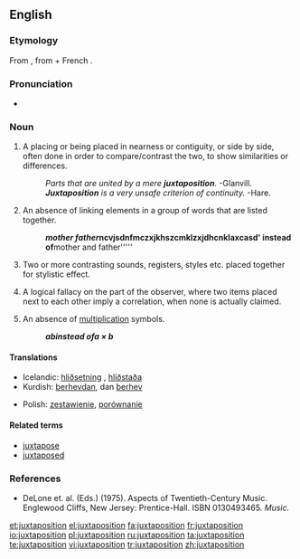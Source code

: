==English==

===Etymology===
From {{etyl|fr}} {{term|juxtaposition|lang=fr}}, from {{etyl|la}} {{term|juxta|juxtā|near}} + French {{term|position|lang=fr}}.

===Pronunciation===
* {{a|UK}} {{IPA|/dʒʌkstəpəˈzɪʃən/}}

===Noun===
{{en-noun}}

# A placing or being placed in nearness or contiguity, or side by side, often done in order to compare/contrast the two, to show similarities or differences.
#: ''Parts that are united by a mere '''juxtaposition'''.''  -Glanvill.
#: '''''Juxtaposition''' is a very unsafe criterion of continuity.''  -Hare.
# {{grammar}} An absence of linking elements in a group of words that are listed together.
#: '''''mother father''ncvjsdnfmczxjkhszcmklzxjdhcnklaxcasd' instead of '''mother and father'''''
# {{context|arts|literature}} Two or more contrasting sounds, registers, styles etc. placed together for stylistic effect.
# {{logic}} A logical fallacy on the part of the observer, where two items placed next to each other imply a correlation, when none is actually claimed.
# {{mathematics}} An absence of [[multiplication]] symbols.
#: '''''ab''' instead of '''a × b'''''

====Translations====
{{checktrans-top}}
* Icelandic: [[hliðsetning]] {{f}}, [[hliðstaða]] {{f}}
* Kurdish: [[berhev|berhevdan]], dan [[berhev]]
{{trans-mid}}
* Polish: [[zestawienie]], [[porównanie]]
{{trans-bottom}}

====Related terms====
* [[juxtapose]]
* [[juxtaposed]]

===References===
* DeLone et. al. (Eds.) (1975). Aspects of Twentieth-Century Music. Englewood Cliffs, New Jersey: Prentice-Hall. ISBN 0130493465.  ''Music.''

[[et:juxtaposition]]
[[el:juxtaposition]]
[[fa:juxtaposition]]
[[fr:juxtaposition]]
[[io:juxtaposition]]
[[pl:juxtaposition]]
[[ru:juxtaposition]]
[[ta:juxtaposition]]
[[te:juxtaposition]]
[[vi:juxtaposition]]
[[tr:juxtaposition]]
[[zh:juxtaposition]]